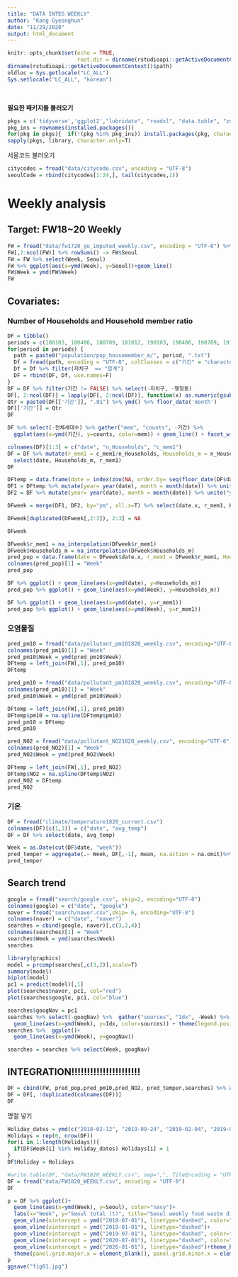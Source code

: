 ```yaml
---
title: "DATA INTEG WEEKLY"
author: "Kang Gyeonghun"
date: "11/29/2020"
output: html_document
---
```


```r
knitr::opts_chunk$set(echo = TRUE,
                      root.dir = dirname(rstudioapi::getActiveDocumentContext()$path))
dirname(rstudioapi::getActiveDocumentContext()$path)
oldloc = Sys.getlocale("LC_ALL")
Sys.setlocale("LC_ALL", "korean")
```

<br>

**필요한 패키지들 불러오기**
```r
pkgs = c('tidyverse','ggplot2',"lubridate", "readxl", "data.table", "zoo", "xts", "imputeTS")
pkg_ins = rownames(installed.packages())
for(pkg in pkgs){  if(!(pkg %in% pkg_ins)) install.packages(pkg, character.only=T) }
sapply(pkgs, library, character.only=T)
```

서울코드 불러오기
```r
citycodes = fread("data/citycode.csv", encoding = "UTF-8")
seoulCode = rbind(citycodes[1:24,], tail(citycodes,1))
```

# Weekly analysis

## Target: FW18~20 Weekly

```r
FW = fread("data/fw1720_gu_imputed_weekly.csv", encoding = "UTF-8") %>% filter(Week >= "2018-01-01" & Week < "2020-09-01")
FW[,2:ncol(FW)] %>% rowSums() -> FW$Seoul
FW = FW %>% select(Week, Seoul)
FW %>% ggplot(aes(x=ymd(Week), y=Seoul))+geom_line()
FW$Week = ymd(FW$Week)
FW
```

## Covariates:

### Number of Households and Household member ratio

```r
DF = tibble()
periods = c(180103, 180406, 180709, 181012, 190103, 190406, 190709, 191012, 200103, 200406)
for(period in periods) {
  path = paste0("population/pop_housemember_m/", period, ".txt")
  Df = fread(path, encoding = "UTF-8", colClasses = c("기간" = "character"))
  Df = Df %>% filter(자치구  == "합계")
  DF = rbind(DF, Df, use.names=F) 
}
DF = DF %>% filter(기간 != FALSE) %>% select(-자치구, -행정동)
DF[, 2:ncol(DF)] = lapply(DF[, 2:ncol(DF)], function(x) as.numeric(gsub(",", "", x)))
Qtr = paste0(DF[['기간']], ".01") %>% ymd() %>% floor_date('month')
DF[['기간']] = Qtr
DF
```

```r
DF %>% select(-전체세대수) %>% gather("mem", "counts", -기간) %>% 
  ggplot(aes(x=ymd(기간), y=counts, color=mem)) + geom_line() + facet_wrap(~mem, scales="free")
```
```r
colnames(DF)[1:3] = c("date", "n_Households", "c_mem1")
DF = DF %>% mutate(r_mem1 = c_mem1/n_Households, Households_m = n_Households/1000000, .keep="unused") %>% 
  select(date, Households_m, r_mem1)
DF
```


```r
DFtemp = data.frame(date = index(zoo(NA, order.by= seq(floor_date(DF$date[1], "month"), floor_date(DF$date[nrow(DF)], "month")+90, "week"))))
DF1 = DFtemp %>% mutate(year= year(date), month = month(date)) %>% unite("ym", year:month)
DF2 = DF %>% mutate(year= year(date), month = month(date)) %>% unite("ym", year:month)

DFweek = merge(DF1, DF2, by="ym", all.x=T) %>% select(date.x, r_mem1, Households_m) %>% arrange(date.x)

DFweek[duplicated(DFweek[,2:3]), 2:3] = NA

DFweek

DFweek$r_mem1 = na_interpolation(DFweek$r_mem1)
DFweek$Households_m = na_interpolation(DFweek$Households_m)
pred_pop = data.frame(date = DFweek$date.x, r_mem1 = DFweek$r_mem1, Households_m = DFweek$Households_m)
colnames(pred_pop)[1] = "Week"
pred_pop
```

```r
DF %>% ggplot() + geom_line(aes(x=ymd(date), y=Households_m))
pred_pop %>% ggplot() + geom_line(aes(x=ymd(Week), y=Households_m))

DF %>% ggplot() + geom_line(aes(x=ymd(date), y=r_mem1))
pred_pop %>% ggplot() + geom_line(aes(x=ymd(Week), y=r_mem1))
```



### 오염물질

```r
pred_pm10 = fread("data/pollutant_pm101820_weekly.csv", encoding="UTF-8") %>% spread(gu, pollutant) %>% rowwise() %>% mutate(pm10 = mean(강남구:중랑구)) %>% select(Week, pm10) %>% filter(Week <= "2020-08-24")
colnames(pred_pm10)[1] = "Week"
pred_pm10$Week = ymd(pred_pm10$Week)
DFtemp = left_join(FW[,1], pred_pm10)
DFtemp
```


```r
pred_pm10 = fread("data/pollutant_pm101820_weekly.csv", encoding="UTF-8") %>% spread(gu, pollutant) %>% rowwise() %>% mutate(pm10 = mean(강남구:중랑구)) %>% select(Week, pm10) %>% filter(Week <= "2020-08-24")
colnames(pred_pm10)[1] = "Week"
pred_pm10$Week = ymd(pred_pm10$Week)

DFtemp = left_join(FW[,1], pred_pm10)
DFtemp$pm10 = na.spline(DFtemp$pm10)
pred_pm10 = DFtemp
pred_pm10
```

```r
pred_NO2 = fread("data/pollutant_NO21820_weekly.csv", encoding="UTF-8") %>% spread(gu, pollutant) %>% rowwise() %>% mutate(NO2 = mean(강남구:중랑구)) %>% select(Week, NO2) %>% filter(Week <= "2020-08-24")
colnames(pred_NO2)[1] = "Week"
pred_NO2$Week = ymd(pred_NO2$Week)

DFtemp = left_join(FW[,1], pred_NO2)
DFtemp$NO2 = na.spline(DFtemp$NO2)
pred_NO2 = DFtemp
pred_NO2
```

### 기온

```r
DF = fread("climate/temperature1820_current.csv")
colnames(DF)[c(1,3)] = c("date", "avg_temp")
DF = DF %>% select(date, avg_temp)

Week = as.Date(cut(DF$date, "week"))
pred_temper = aggregate(.~ Week, DF[,-1], mean, na.action = na.omit)%>% filter(Week <= "2020-08-24")
pred_temper
```


## Search trend

```r
google = fread("search/google.csv", skip=2, encoding="UTF-8")
colnames(google) = c("date", "google")
naver = fread("search/naver.csv",skip= 6, encoding="UTF-8")
colnames(naver) = c("date", "naver")
searches = cbind(google, naver)[,c(3,2,4)]
colnames(searches)[1] = "Week"
searches$Week = ymd(searches$Week)
searches
```


```r
library(graphics)
model = prcomp(searches[,c(3,2)],scale=T)
summary(model)
biplot(model)
pc1 = predict(model)[,1]
plot(searches$naver, pc1, col="red")
plot(searches$google, pc1, col="blue")
```



```r
searches$googNav = pc1
searches %>% select(-googNav) %>%  gather("sources", "Idx", -Week) %>% ggplot()+
  geom_line(aes(x=ymd(Week), y=Idx, color=sources)) + theme(legend.position="right")
searches %>%  ggplot()+
  geom_line(aes(x=ymd(Week), y=googNav))

```

```r
searches = searches %>% select(Week, googNav)
```


## INTEGRATION!!!!!!!!!!!!!!!!!!!!!!

```r
DF = cbind(FW, pred_pop,pred_pm10,pred_NO2, pred_temper,searches) %>% as.data.frame()
DF = DF[, !duplicated(colnames(DF))]
DF
```

명절 넣기

```r
Holiday_dates = ymd(c("2018-02-12", "2019-09-24", "2019-02-04", "2019-09-09", "2020-01-20"))
Holidays = rep(0, nrow(DF))
for(i in 1:length(Holidays)){
  if(DF$Week[i] %in% Holiday_dates) Holidays[i] = 1
}
DF$Holiday = Holidays
```


```r
#write.table(DF, "data/FW1820_WEEKLY.csv", sep=",", fileEncoding = "UTF-8", row.names = F)
DF = fread("data/FW1820_WEEKLY.csv", encoding = "UTF-8")
DF
```


```r
p = DF %>% ggplot()+
  geom_line(aes(x=ymd(Week), y=Seoul), color="navy")+
  labs(x="Week", y="Seoul total (t)", title="Seoul weekly food waste discharge (18/01~20/08)")+
  geom_vline(xintercept = ymd("2018-07-01"), linetype="dashed", color="grey")+
  geom_vline(xintercept = ymd("2019-01-01"), linetype="dashed")+
  geom_vline(xintercept = ymd("2019-07-01"), linetype="dashed", color="grey")+
  geom_vline(xintercept = ymd("2020-07-01"), linetype="dashed", color="grey")+
  geom_vline(xintercept = ymd("2020-01-01"), linetype="dashed")+theme_bw()+
  theme(panel.grid.major.x = element_blank(), panel.grid.minor.x = element_blank())
p
ggsave("fig01.jpg")
```




























